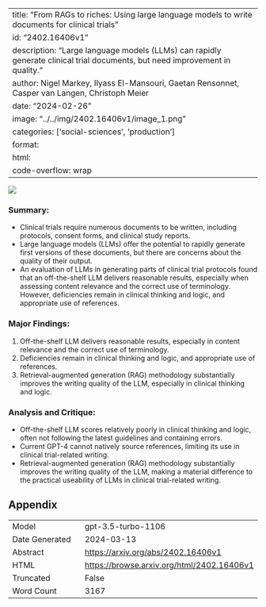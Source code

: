 
---
title: "From RAGs to riches: Using large language models to write documents for clinical trials"
id: "2402.16406v1"
description: "Large language models (LLMs) can rapidly generate clinical trial documents, but need improvement in quality."
author: Nigel Markey, Ilyass El-Mansouri, Gaetan Rensonnet, Casper van Langen, Christoph Meier
date: "2024-02-26"
image: "../../img/2402.16406v1/image_1.png"
categories: ['social-sciences', 'production']
format:
  html:
    code-overflow: wrap
---

![](../../img/2402.16406v1/image_1.png)

### **Summary:**
- Clinical trials require numerous documents to be written, including protocols, consent forms, and clinical study reports.
- Large language models (LLMs) offer the potential to rapidly generate first versions of these documents, but there are concerns about the quality of their output.
- An evaluation of LLMs in generating parts of clinical trial protocols found that an off-the-shelf LLM delivers reasonable results, especially when assessing content relevance and the correct use of terminology. However, deficiencies remain in clinical thinking and logic, and appropriate use of references.

### **Major Findings:**
1. Off-the-shelf LLM delivers reasonable results, especially in content relevance and the correct use of terminology.
2. Deficiencies remain in clinical thinking and logic, and appropriate use of references.
3. Retrieval-augmented generation (RAG) methodology substantially improves the writing quality of the LLM, especially in clinical thinking and logic.

### **Analysis and Critique:**
- Off-the-shelf LLM scores relatively poorly in clinical thinking and logic, often not following the latest guidelines and containing errors.
- Current GPT-4 cannot natively source references, limiting its use in clinical trial-related writing.
- Retrieval-augmented generation (RAG) methodology substantially improves the writing quality of the LLM, making a material difference to the practical useability of LLMs in clinical trial-related writing.

## Appendix

|          |          |
|----------|----------|
| Model     | gpt-3.5-turbo-1106       |
| Date Generated     | 2024-03-13       |
| Abstract | [https://arxiv.org/abs/2402.16406v1](https://arxiv.org/abs/2402.16406v1)        |
| HTML     | [https://browse.arxiv.org/html/2402.16406v1](https://browse.arxiv.org/html/2402.16406v1)       |
| Truncated       | False       |
| Word Count       | 3167       |